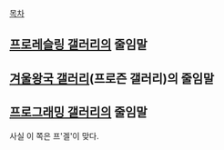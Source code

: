 [[목차]]

== [[프로레슬링 갤러리]]의 줄임말 ==

== [[겨울왕국 갤러리]](프로즌 갤러리)의 줄임말 ==

== [[프로그래밍 갤러리]]의 줄임말 ==
사실 이 쪽은 프'겔'이 맞다.
